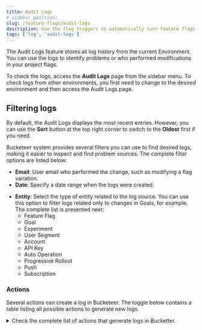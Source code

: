 ```yaml
---
title: Audit Logs
# sidebar_position:
slug: /feature-flags/audit-logs
description: Use the flag triggers to automatically turn feature flags on or off by calling a URL using the POST method.
tags: ['log', 'audit-logs']
---
```



The Audit Logs feature stores all log history from the current Environment. You can use the logs to identify problems or who performed modifications in your project flags. 

To check the logs, access the **Audit Logs** page from the sidebar menu. To check logs from other environments, you first need to change to the desired environment and then access the Audit Logs page.

<CenteredImg
  imgURL="img/feature-flags/audit-logs/overview.png"
/>

## Filtering logs

By default, the Audit Logs displays the most recent entries. However, you can use the **Sort** button at the top right corner to switch to the **Oldest** first if you need.

Bucketeer system provides several filters you can use to find desired logs, making it easier to inspect and find problem sources. The complete filter options are listed below:

- **Email**: User email who performed the change, such as modifying a flag variation.
- **Date**: Specify a date range when the logs were created.

<CenteredImg
  imgURL="img/feature-flags/audit-logs/date.png"
/>

- **Entity**: Select the type of entity related to the log source. You can use this option to filter logs related only to changes in Goals, for example. The complete list is presented next:
    - Feature Flag
    - Goal
    - Experiment
    - User Segment
    - Account
    - API Key
    - Auto Operation
    - Progressive Rollout
    - Push
    - Subscription

<CenteredImg
  imgURL="img/feature-flags/audit-logs/action.png"
/>

### Actions

Several actions can create a log in Bucketeer. The toggle below contains a table listing all possible actions to generate new logs.

<details >
  <summary className="bucketeer-details">Check the complete list of actions that generate logs in Bucketter.   </summary>
  <div>
    <table>
      <thead>
        <tr>
          <th>Log Source</th>
          <th>Description</th>
        </tr>
      </thead>
      <tbody>
        <tr>
          <td>UNKNOWN</td>
          <td>Log source with an unspecified or unknown cause.</td>
        </tr>
        <tr>
          <td>FEATURE_CREATED</td>
          <td>A feature has been created.</td>
        </tr>
        <tr>
          <td>FEATURE_RENAMED</td>
          <td>The name of a feature has been changed.</td>
        </tr>
        <tr>
          <td>FEATURE_ENABLED</td>
          <td>A feature has been enabled.</td>
        </tr>
        <tr>
          <td>FEATURE_DISABLED</td>
          <td>A feature has been disabled.</td>
        </tr>
        <tr>
          <td>FEATURE_DELETED</td>
          <td>A feature has been deleted.</td>
        </tr>
        <tr>
          <td>FEATURE_DESCRIPTION_CHANGED</td>
          <td>The description of a feature has been changed.</td>
        </tr>
        <tr>
          <td>FEATURE_VARIATION_ADDED</td>
          <td>A variation has been added to a feature.</td>
        </tr>
        <tr>
          <td>FEATURE_VARIATION_REMOVED</td>
          <td>A variation has been removed from a feature.</td>
        </tr>
        <tr>
          <td>FEATURE_OFF_VARIATION_CHANGED</td>
          <td>The off-variation of a feature has been changed.</td>
        </tr>
        <tr>
          <td>VARIATION_VALUE_CHANGED</td>
          <td>The value of a variation has been changed.</td>
        </tr>
        <tr>
          <td>VARIATION_NAME_CHANGED</td>
          <td>The name of a variation has been changed.</td>
        </tr>
        <tr>
          <td>VARIATION_DESCRIPTION_CHANGED</td>
          <td>The description of a variation has been changed.</td>
        </tr>
        <tr>
          <td>VARIATION_USER_ADDED</td>
          <td>A user has been added to a variation.</td>
        </tr>
        <tr>
          <td>VARIATION_USER_REMOVED</td>
          <td>A user has been removed from a variation.</td>
        </tr>
        <tr>
          <td>FEATURE_RULE_ADDED</td>
          <td>A rule has been added to a feature.</td>
        </tr>
        <tr>
          <td>FEATURE_RULE_STRATEGY_CHANGED</td>
          <td>The strategy of a feature rule has been changed.</td>
        </tr>
        <tr>
          <td>FEATURE_RULE_DELETED</td>
          <td>A rule has been deleted from a feature.</td>
        </tr>
        <tr>
          <td>RULE_CLAUSE_ADDED</td>
          <td>A clause has been added to a rule.</td>
        </tr>
        <tr>
          <td>RULE_CLAUSE_DELETED</td>
          <td>A clause has been deleted from a rule.</td>
        </tr>
        <tr>
          <td>RULE_FIXED_STRATEGY_CHANGED</td>
          <td>The fixed strategy of a rule has been changed.</td>
        </tr>
        <tr>
          <td>RULE_ROLLOUT_STRATEGY_CHANGED</td>
          <td>The rollout strategy of a rule has been changed.</td>
        </tr>
        <tr>
          <td>CLAUSE_ATTRIBUTE_CHANGED</td>
          <td>The attribute of a clause has been changed.</td>
        </tr>
        <tr>
          <td>CLAUSE_OPERATOR_CHANGED</td>
          <td>The operator of a clause has been changed.</td>
        </tr>
        <tr>
          <td>CLAUSE_VALUE_ADDED</td>
          <td>A value has been added to a clause.</td>
        </tr>
        <tr>
          <td>CLAUSE_VALUE_REMOVED</td>
          <td>A value has been removed from a clause.</td>
        </tr>
        <tr>
          <td>FEATURE_DEFAULT_STRATEGY_CHANGED</td>
          <td>The default strategy of a feature has been changed.</td>
        </tr>
        <tr>
          <td>FEATURE_TAG_ADDED</td>
          <td>A tag has been added to a feature.</td>
        </tr>
        <tr>
          <td>FEATURE_TAG_REMOVED</td>
          <td>A tag has been removed from a feature.</td>
        </tr>
        <tr>
          <td>FEATURE_VERSION_INCREMENTED</td>
          <td>The version of a feature has been incremented.</td>
        </tr>
        <tr>
          <td>FEATURE_ARCHIVED</td>
          <td>A feature has been archived.</td>
        </tr>
        <tr>
          <td>FEATURE_CLONED</td>
          <td>A feature has been cloned.</td>
        </tr>
        <tr>
          <td>FEATURE_UNARCHIVED</td>
          <td>A feature has been unarchived.</td>
        </tr>
        <tr>
          <td>SAMPLING_SEED_RESET</td>
          <td>The sampling seed has been reset.</td>
        </tr>
        <tr>
          <td>PREREQUISITE_ADDED</td>
          <td>A prerequisite has been added.</td>
        </tr>
        <tr>
          <td>PREREQUISITE_REMOVED</td>
          <td>A prerequisite has been removed.</td>
        </tr>
        <tr>
          <td>PREREQUISITE_VARIATION_CHANGED</td>
          <td>The variation of a prerequisite has been changed.</td>
        </tr>
        <tr>
          <td>GOAL_CREATED</td>
          <td>A goal has been created.</td>
        </tr>
        <tr>
          <td>GOAL_RENAMED</td>
          <td>The name of a goal has been changed.</td>
        </tr>
        <tr>
          <td>GOAL_DESCRIPTION_CHANGED</td>
          <td>The description of a goal has been changed.</td>
        </tr>
        <tr>
          <td>GOAL_DELETED</td>
          <td>A goal has been deleted.</td>
        </tr>
        <tr>
          <td>GOAL_ARCHIVED</td>
          <td>A goal has been archived.</td>
        </tr>
        <tr>
          <td>EXPERIMENT_CREATED</td>
          <td>An experiment has been created.</td>
        </tr>
        <tr>
          <td>EXPERIMENT_STOPPED</td>
          <td>An experiment has been stopped.</td>
        </tr>
        <tr>
          <td>EXPERIMENT_START_AT_CHANGED</td>
          <td>The start time of an experiment has been changed.</td>
        </tr>
        <tr>
          <td>EXPERIMENT_STOP_AT_CHANGED</td>
          <td>The stop time of an experiment has been changed.</td>
        </tr>
        <tr>
          <td>EXPERIMENT_DELETED</td>
          <td>An experiment has been deleted.</td>
        </tr>
        <tr>
          <td>EXPERIMENT_PERIOD_CHANGED</td>
          <td>The period of an experiment has been changed.</td>
        </tr>
        <tr>
          <td>EXPERIMENT_NAME_CHANGED</td>
          <td>The name of an experiment has been changed.</td>
        </tr>
        <tr>
          <td>EXPERIMENT_DESCRIPTION_CHANGED</td>
          <td>The description of an experiment has been changed.</td>
        </tr>
        <tr>
          <td>EXPERIMENT_STARTED</td>
          <td>An experiment has started.</td>
        </tr>
        <tr>
          <td>EXPERIMENT_FINISHED</td>
          <td>An experiment has finished.</td>
        </tr>
        <tr>
          <td>EXPERIMENT_ARCHIVED</td>
          <td>An experiment has been archived.</td>
        </tr>
        <tr>
          <td>ACCOUNT_CREATED</td>
          <td>An account has been created.</td>
        </tr>
        <tr>
          <td>ACCOUNT_ROLE_CHANGED</td>
          <td>The role of an account has been changed.</td>
        </tr>
        <tr>
          <td>ACCOUNT_ENABLED</td>
          <td>An account has been enabled.</td>
        </tr>
        <tr>
          <td>ACCOUNT_DISABLED</td>
          <td>An account has been disabled.</td>
        </tr>
        <tr>
          <td>ACCOUNT_DELETED</td>
          <td>An account has been deleted.</td>
        </tr>
        <tr>
          <td>APIKEY_CREATED</td>
          <td>An API key has been created.</td>
        </tr>
        <tr>
          <td>APIKEY_NAME_CHANGED</td>
          <td>The name of an API key has been changed.</td>
        </tr>
        <tr>
          <td>APIKEY_ENABLED</td>
          <td>An API key has been enabled.</td>
        </tr>
        <tr>
          <td>APIKEY_DISABLED</td>
          <td>An API key has been disabled.</td>
        </tr>
        <tr>
          <td>SEGMENT_CREATED</td>
          <td>A segment has been created.</td>
        </tr>
        <tr>
          <td>SEGMENT_DELETED</td>
          <td>A segment has been deleted.</td>
        </tr>
        <tr>
          <td>SEGMENT_NAME_CHANGED</td>
          <td>The name of a segment has been changed.</td>
        </tr>
        <tr>
          <td>SEGMENT_DESCRIPTION_CHANGED</td>
          <td>The description of a segment has been changed.</td>
        </tr>
        <tr>
          <td>SEGMENT_RULE_ADDED</td>
          <td>A rule has been added to a segment.</td>
        </tr>
        <tr>
          <td>SEGMENT_RULE_DELETED</td>
          <td>A rule has been deleted from a segment.</td>
        </tr>
        <tr>
          <td>SEGMENT_RULE_CLAUSE_ADDED</td>
          <td>A clause has been added to a rule in a segment.</td>
        </tr>
        <tr>
          <td>SEGMENT_RULE_CLAUSE_DELETED</td>
          <td>A clause has been deleted from a rule in a segment.</td>
        </tr>
        <tr>
          <td>SEGMENT_CLAUSE_ATTRIBUTE_CHANGED</td>
          <td>The attribute of a clause in a segment has been changed.</td>
        </tr>
        <tr>
          <td>SEGMENT_CLAUSE_OPERATOR_CHANGED</td>
          <td>The operator of a clause in a segment has been changed.</td>
        </tr>
        <tr>
          <td>SEGMENT_CLAUSE_VALUE_ADDED</td>
          <td>A value has been added to a clause in a segment.</td>
        </tr>
        <tr>
          <td>SEGMENT_CLAUSE_VALUE_REMOVED</td>
          <td>A value has been removed from a clause in a segment.</td>
        </tr>
        <tr>
          <td>SEGMENT_USER_ADDED</td>
          <td>A user has been added to a segment.</td>
        </tr>
        <tr>
          <td>SEGMENT_USER_DELETED</td>
          <td>A user has been deleted from a segment.</td>
        </tr>
        <tr>
          <td>SEGMENT_BULK_UPLOAD_USERS</td>
          <td>Users have been bulk uploaded to a segment.</td>
        </tr>
        <tr>
          <td>SEGMENT_BULK_UPLOAD_USERS_STATUS_CHANGED</td>
          <td>The status of a bulk upload of users to a segment has been changed.</td>
        </tr>
        <tr>
          <td>ENVIRONMENT_CREATED</td>
          <td>An environment has been created.</td>
        </tr>
        <tr>
          <td>ENVIRONMENT_RENAMED</td>
          <td>The name of an environment has been changed.</td>
        </tr>
        <tr>
          <td>ENVIRONMENT_DESCRIPTION_CHANGED</td>
          <td>The description of an environment has been changed.</td>
        </tr>
        <tr>
          <td>ENVIRONMENT_DELETED</td>
          <td>An environment has been deleted.</td>
        </tr>
        <tr>
          <td>ADMIN_ACCOUNT_CREATED</td>
          <td>An admin account has been created.</td>
        </tr>
        <tr>
          <td>ADMIN_ACCOUNT_ENABLED</td>
          <td>An admin account has been enabled.</td>
        </tr>
        <tr>
          <td>ADMIN_ACCOUNT_DISABLED</td>
          <td>An admin account has been disabled.</td>
        </tr>
        <tr>
          <td>AUTOOPS_RULE_CREATED</td>
          <td>An auto operation rule has been created.</td>
        </tr>
        <tr>
          <td>AUTOOPS_RULE_DELETED</td>
          <td>An auto operation rule has been deleted.</td>
        </tr>
        <tr>
          <td>AUTOOPS_RULE_OPS_TYPE_CHANGED</td>
          <td>The operations type of an auto operation rule has been changed.</td>
        </tr>
        <tr>
          <td>AUTOOPS_RULE_CLAUSE_DELETED</td>
          <td>A clause has been deleted from an auto operation rule.</td>
        </tr>
        <tr>
          <td>AUTOOPS_RULE_TRIGGERED_AT_CHANGED</td>
          <td>The triggered-at time of an auto operation rule has been changed.</td>
        </tr>
        <tr>
          <td>OPS_EVENT_RATE_CLAUSE_ADDED</td>
          <td>A clause related to event rate has been added to an auto operation rule.</td>
        </tr>
        <tr>
          <td>OPS_EVENT_RATE_CLAUSE_CHANGED</td>
          <td>A clause related to event rate has been changed in an auto operation rule.</td>
        </tr>
        <tr>
          <td>DATETIME_CLAUSE_ADDED</td>
          <td>A datetime clause has been added to an auto operation rule.</td>
        </tr>
        <tr>
          <td>DATETIME_CLAUSE_CHANGED</td>
          <td>A datetime clause has been changed in an auto operation rule.</td>
        </tr>
        <tr>
          <td>PUSH_CREATED</td>
          <td>A push notification has been created.</td>
        </tr>
        <tr>
          <td>PUSH_DELETED</td>
          <td>A push notification has been deleted.</td>
        </tr>
        <tr>
          <td>PUSH_TAGS_ADDED</td>
          <td>Tags have been added to a push notification.</td>
        </tr>
        <tr>
          <td>PUSH_TAGS_DELETED</td>
          <td>Tags have been deleted from a push notification.</td>
        </tr>
        <tr>
          <td>PUSH_RENAMED</td>
          <td>A push notification has been renamed.</td>
        </tr>
        <tr>
          <td>SUBSCRIPTION_CREATED</td>
          <td>A subscription has been created.</td>
        </tr>
        <tr>
          <td>SUBSCRIPTION_DELETED</td>
          <td>A subscription has been deleted.</td>
        </tr>
        <tr>
          <td>SUBSCRIPTION_ENABLED</td>
          <td>A subscription has been enabled.</td>
        </tr>
        <tr>
          <td>SUBSCRIPTION_DISABLED</td>
          <td>A subscription has been disabled.</td>
        </tr>
        <tr>
          <td>SUBSCRIPTION_SOURCE_TYPE_ADDED</td>
          <td>A source type has been added to a subscription.</td>
        </tr>
        <tr>
          <td>SUBSCRIPTION_SOURCE_TYPE_DELETED</td>
          <td>A source type has been deleted from a subscription.</td>
        </tr>
        <tr>
          <td>SUBSCRIPTION_RENAMED</td>
          <td>A subscription has been renamed.</td>
        </tr>
        <tr>
          <td>ADMIN_SUBSCRIPTION_CREATED</td>
          <td>An admin subscription has been created.</td>
        </tr>
        <tr>
          <td>ADMIN_SUBSCRIPTION_DELETED</td>
          <td>An admin subscription has been deleted.</td>
        </tr>
        <tr>
          <td>ADMIN_SUBSCRIPTION_ENABLED</td>
          <td>An admin subscription has been enabled.</td>
        </tr>
        <tr>
          <td>ADMIN_SUBSCRIPTION_DISABLED</td>
          <td>An admin subscription has been disabled.</td>
        </tr>
        <tr>
          <td>ADMIN_SUBSCRIPTION_SOURCE_TYPE_ADDED</td>
          <td>A source type has been added to an admin subscription.</td>
        </tr>
        <tr>
          <td>ADMIN_SUBSCRIPTION_SOURCE_TYPE_DELETED</td>
          <td>A source type has been deleted from an admin subscription.</td>
        </tr>
        <tr>
          <td>ADMIN_SUBSCRIPTION_RENAMED</td>
          <td>An admin subscription has been renamed.</td>
        </tr>
        <tr>
          <td>PROJECT_CREATED</td>
          <td>A project has been created.</td>
        </tr>
        <tr>
          <td>PROJECT_DESCRIPTION_CHANGED</td>
          <td>The description of a project has been changed.</td>
        </tr>
        <tr>
          <td>PROJECT_ENABLED</td>
          <td>A project has been enabled.</td>
        </tr>
        <tr>
          <td>PROJECT_DISABLED</td>
          <td>A project has been disabled.</td>
        </tr>
        <tr>
          <td>PROJECT_TRIAL_CREATED</td>
          <td>A trial for a project has been created.</td>
        </tr>
        <tr>
          <td>PROJECT_TRIAL_CONVERTED</td>
          <td>A trial for a project has been converted to a full subscription.</td>
        </tr>
        <tr>
          <td>PROJECT_RENAMED</td>
          <td>The name of a project has been changed.</td>
        </tr>
        <tr>
          <td>WEBHOOK_CREATED</td>
          <td>A webhook has been created.</td>
        </tr>
        <tr>
          <td>WEBHOOK_DELETED</td>
          <td>A webhook has been deleted.</td>
        </tr>
        <tr>
          <td>WEBHOOK_NAME_CHANGED</td>
          <td>The name of a webhook has been changed.</td>
        </tr>
        <tr>
          <td>WEBHOOK_DESCRIPTION_CHANGED</td>
          <td>The description of a webhook has been changed.</td>
        </tr>
        <tr>
          <td>WEBHOOK_CLAUSE_ADDED</td>
          <td>A clause has been added to a webhook.</td>
        </tr>
        <tr>
          <td>WEBHOOK_CLAUSE_CHANGED</td>
          <td>A clause has been changed in a webhook.</td>
        </tr>
        <tr>
          <td>PROGRESSIVE_ROLLOUT_CREATED</td>
          <td>A progressive rollout has been created.</td>
        </tr>
        <tr>
          <td>PROGRESSIVE_ROLLOUT_DELETED</td>
          <td>A progressive rollout has been deleted.</td>
        </tr>
        <tr>
          <td>PROGRESSIVE_ROLLOUT_SCHEDULE_TRIGGERED_AT_CHANGED</td>
          <td>The scheduled trigger time of a progressive rollout has been changed.</td>
        </tr>
        <tr>
          <td>ORGANIZATION_CREATED</td>
          <td>An organization has been created.</td>
        </tr>
        <tr>
          <td>ORGANIZATION_NAME_CHANGED</td>
          <td>The name of an organization has been changed.</td>
        </tr>
        <tr>
          <td>ORGANIZATION_DESCRIPTION_CHANGED</td>
          <td>The description of an organization has been changed.</td>
        </tr>
        <tr>
          <td>ORGANIZATION_ENABLED</td>
          <td>An organization has been enabled.</td>
        </tr>
        <tr>
          <td>ORGANIZATION_DISABLED</td>
          <td>An organization has been disabled.</td>
        </tr>
        <tr>
          <td>ORGANIZATION_ARCHIVED</td>
          <td>An organization has been archived.</td>
        </tr>
        <tr>
          <td>ORGANIZATION_UNARCHIVED</td>
          <td>An organization has been unarchived.</td>
        </tr>
        <tr>
          <td>ORGANIZATION_TRIAL_CONVERTED</td>
          <td>An organization's trial has been converted to a full subscription.</td>
        </tr>
        <tr>
          <td>FLAG_TRIGGER_CREATED</td>
          <td>A flag trigger has been created.</td>
        </tr>
        <tr>
          <td>FLAG_TRIGGER_RESET</td>
          <td>A flag trigger has been reset.</td>
        </tr>
        <tr>
          <td>FLAG_TRIGGER_DESCRIPTION_CHANGED</td>
          <td>The description of a flag trigger has been changed.</td>
        </tr>
        <tr>
          <td>FLAG_TRIGGER_DISABLED</td>
          <td>A flag trigger has been disabled.</td>
        </tr>
        <tr>
          <td>FLAG_TRIGGER_ENABLED</td>
          <td>A flag trigger has been enabled.</td>
        </tr>
        <tr>
          <td>FLAG_TRIGGER_DELETED</td>
          <td>A flag trigger has been deleted.</td>
        </tr>
        <tr>
          <td>FLAG_TRIGGER_USAGE_UPDATED</td>
          <td>The usage information of a flag trigger has been updated.</td>
        </tr>
      </tbody>
    </table>
  </div>
</details>



